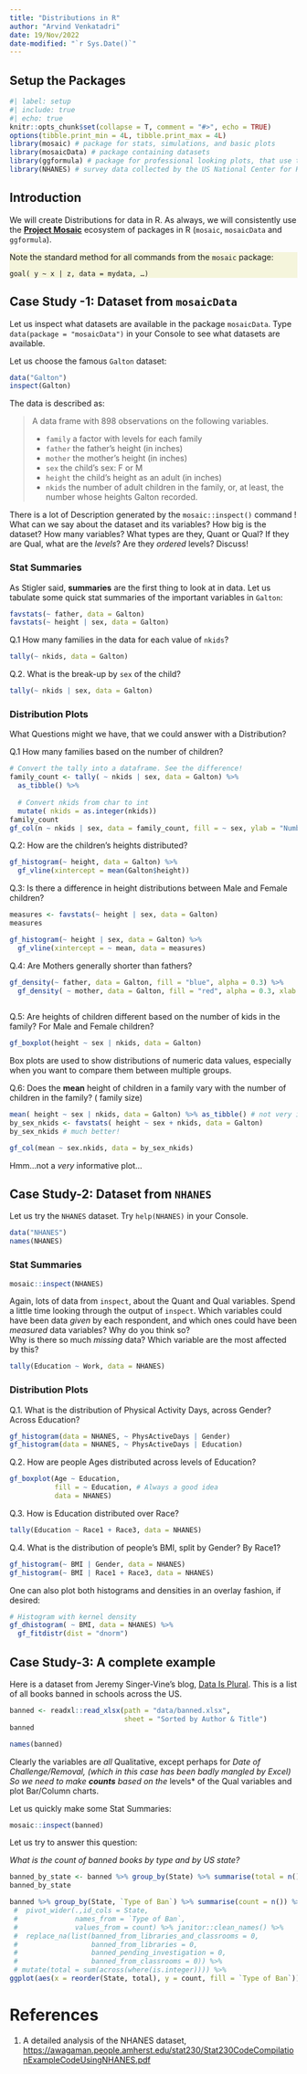 ```yaml
---
title: "Distributions in R"
author: "Arvind Venkatadri"
date: 19/Nov/2022
date-modified: "`r Sys.Date()`"
---
```


## <iconify-icon icon="noto-v1:package"></iconify-icon> Setup the Packages

```r
#| label: setup
#| include: true
#| echo: true
knitr::opts_chunk$set(collapse = T, comment = "#>", echo = TRUE)
options(tibble.print_min = 4L, tibble.print_max = 4L)
library(mosaic) # package for stats, simulations, and basic plots
library(mosaicData) # package containing datasets
library(ggformula) # package for professional looking plots, that use the formula interface from mosaic
library(NHANES) # survey data collected by the US National Center for Health Statistics (NCHS)

```

## <iconify-icon icon="fxemoji:japanesesymbolforbeginner"></iconify-icon> Introduction

We will create Distributions for data in R. As always, we will
consistently use the [**Project Mosaic**](https://mosaic-web.org)
ecosystem of packages in R (`mosaic`, `mosaicData` and `ggformula`).

::: callout-tip
::: {#note .illustration style="background: beige"}
Note the standard method for all commands from the `mosaic` package:

`goal( y ~ x | z, data = mydata, …)`
:::
:::

## Case Study -1: Dataset from `mosaicData`

Let us inspect what datasets are available in the package `mosaicData`.
Type `data(package = "mosaicData")` in your Console to see what datasets
are available.

Let us choose the famous `Galton` dataset:

```r
data("Galton")
inspect(Galton)

```

The data is described as:

> A data frame with 898 observations on the following variables.
>
> -   `family` a factor with levels for each family
> -   `father` the father's height (in inches)
> -   `mother` the mother's height (in inches)
> -   `sex` the child's sex: F or M
> -   `height` the child's height as an adult (in inches)
> -   `nkids` the number of adult children in the family, or, at least,
>     the number whose heights Galton recorded.

There is a lot of Description generated by the `mosaic::inspect()`
command ! What can we say about the dataset and its variables? How big
is the dataset? How many variables? What types are they, Quant or Qual?
If they are Qual, what are the *levels*? Are they *ordered* levels?
Discuss!

### Stat Summaries

As Stigler said, **summaries** are the first thing to look at in data.
Let us tabulate some quick stat summaries of the important variables in
`Galton`:

::: column-inset-page
```r
favstats(~ father, data = Galton)
favstats(~ height | sex, data = Galton)

```
:::

::: callout-note
Q.1 How many families in the data for each value of `nkids`?
:::

```r
tally(~ nkids, data = Galton)
```

::: callout-note
Q.2. What is the break-up by `sex` of the child?
:::

```r
tally(~ nkids | sex, data = Galton)
```

### Distribution Plots

What Questions might we have, that we could answer with a Distribution?

::: callout-note
Q.1 How many families based on the number of children?
:::

```r

# Convert the tally into a dataframe. See the difference!
family_count <- tally( ~ nkids | sex, data = Galton) %>% 
  as_tibble() %>% 
  
  # Convert nkids from char to int
  mutate( nkids = as.integer(nkids))
family_count
gf_col(n ~ nkids | sex, data = family_count, fill = ~ sex, ylab = "Number of Families", xlab = "Number of Kids / Family")
```

::: callout-note
Q.2: How are the children's heights distributed?
:::

```r
gf_histogram(~ height, data = Galton) %>% 
  gf_vline(xintercept = mean(Galton$height))

```

::: callout-note
Q.3: Is there a difference in height distributions between Male and
Female children?
:::

```r
measures <- favstats(~ height | sex, data = Galton)
measures

gf_histogram(~ height | sex, data = Galton) %>% 
  gf_vline(xintercept = ~ mean, data = measures)

```

::: callout-note
Q.4: Are Mothers generally shorter than fathers?
:::

```r
gf_density(~ father, data = Galton, fill = "blue", alpha = 0.3) %>% 
  gf_density( ~ mother, data = Galton, fill = "red", alpha = 0.3, xlab = "Heights")
  
```

::: callout-note
Q.5: Are heights of children different based on the number of kids in
the family? For Male and Female children?
:::

```r
gf_boxplot(height ~ sex | nkids, data = Galton)

```

Box plots are used to show distributions of numeric data values,
especially when you want to compare them between multiple groups.

::: callout-note
Q.6: Does the **mean** height of children in a family vary with the
number of children in the family? ( family size)
:::

```r
mean( height ~ sex | nkids, data = Galton) %>% as_tibble() # not very inspiring!
by_sex_nkids <- favstats( height ~ sex + nkids, data = Galton)
by_sex_nkids # much better!

```

```r
gf_col(mean ~ sex.nkids, data = by_sex_nkids)
```

Hmm...not a *very* informative plot...

## Case Study-2: Dataset from `NHANES`

Let us try the `NHANES` dataset. Try `help(NHANES)` in your Console.

```r
data("NHANES")
names(NHANES)
```

### Stat Summaries

```r
mosaic::inspect(NHANES)
```

Again, lots of data from `inspect`, about the Quant and Qual variables.
Spend a little time looking through the output of `inspect`. Which
variables could have been data *given* by each respondent, and which
ones could have been *measured* data variables? Why do you think so?\
Why is there so much *missing* data? Which variable are the most
affected by this?

```r
tally(Education ~ Work, data = NHANES)

```

### Distribution Plots

::: callout-note
Q.1. What is the distribution of Physical Activity Days, across Gender?
Across Education?
:::

```r
gf_histogram(data = NHANES, ~ PhysActiveDays | Gender)
gf_histogram(data = NHANES, ~ PhysActiveDays | Education)

```

::: callout-note
Q.2. How are people Ages distributed across levels of Education?
:::

```r
gf_boxplot(Age ~ Education, 
           fill = ~ Education, # Always a good idea
           data = NHANES)
```

::: callout-note
Q.3. How is Education distributed over Race?
:::

```r
tally(Education ~ Race1 + Race3, data = NHANES)
```

::: callout-note
Q.4. What is the distribution of people's BMI, split by Gender? By
Race1?
:::

```r
gf_histogram(~ BMI | Gender, data = NHANES)
gf_histogram(~ BMI | Race1 + Race3, data = NHANES)

```

One can also plot both histograms and densities in an overlay fashion,
if desired:

```r

# Histogram with kernel density
gf_dhistogram( ~ BMI, data = NHANES) %>% 
  gf_fitdistr(dist = "dnorm")
```

## Case Study-3: A complete example

Here is a dataset from Jeremy Singer-Vine's blog, [Data Is
Plural](https://www.data-is-plural.com/). This is a list of all books
banned in schools across the US.

```r
banned <- readxl::read_xlsx(path = "data/banned.xlsx",
                            sheet = "Sorted by Author & Title")
banned

names(banned)
```

Clearly the variables are *all* Qualitative, except perhaps for *Date of
Challenge/Removal, (which in this case has been badly mangled by Excel)
So we need to make **counts** based on the* levels\* of the Qual
variables and plot Bar/Column charts.

Let us quickly make some Stat Summaries:

```r
mosaic::inspect(banned)
```

Let us try to answer this question:

::: callout-important
*What is the count of banned books by type and by US state?*
:::

```r
banned_by_state <- banned %>% group_by(State) %>% summarise(total = n()) %>% ungroup()
banned_by_state

banned %>% group_by(State, `Type of Ban`) %>% summarise(count = n()) %>% ungroup() %>% left_join(., banned_by_state, by = c("State" = "State")) %>% 
 #  pivot_wider(.,id_cols = State,
 #              names_from = `Type of Ban`,
 #              values_from = count) %>% janitor::clean_names() %>% 
 #  replace_na(list(banned_from_libraries_and_classrooms = 0,
 #                  banned_from_libraries = 0,
 #                  banned_pending_investigation = 0,
 #                  banned_from_classrooms = 0)) %>% 
 # mutate(total = sum(across(where(is.integer)))) %>%
ggplot(aes(x = reorder(State, total), y = count, fill = `Type of Ban`)) + geom_col() + coord_flip()

```

# References

1.  A detailed analysis of the NHANES dataset,
    <https://awagaman.people.amherst.edu/stat230/Stat230CodeCompilationExampleCodeUsingNHANES.pdf>
